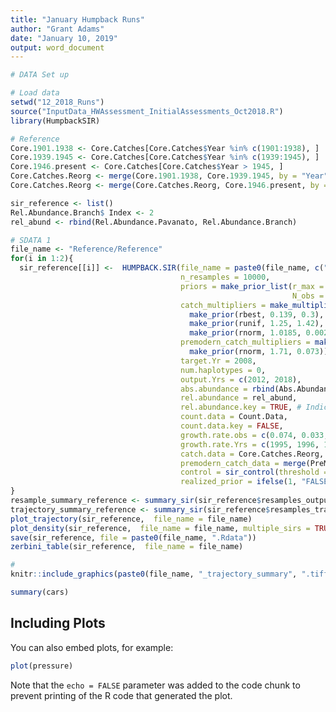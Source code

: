```yaml
---
title: "January Humpback Runs"
author: "Grant Adams"
date: "January 10, 2019"
output: word_document
---
```


```r
# DATA Set up

# Load data
setwd("12_2018_Runs")
source("InputData_HWAssessment_InitialAssessments_Oct2018.R")
library(HumpbackSIR)

# Reference
Core.1901.1938 <- Core.Catches[Core.Catches$Year %in% c(1901:1938), ]
Core.1939.1945 <- Core.Catches[Core.Catches$Year %in% c(1939:1945), ]
Core.1946.present <- Core.Catches[Core.Catches$Year > 1945, ]
Core.Catches.Reorg <- merge(Core.1901.1938, Core.1939.1945, by = "Year", all = TRUE)
Core.Catches.Reorg <- merge(Core.Catches.Reorg, Core.1946.present, by = "Year", all = TRUE)

sir_reference <- list()
Rel.Abundance.Branch$ Index <- 2
rel_abund <- rbind(Rel.Abundance.Pavanato, Rel.Abundance.Branch)
```


```r
# SDATA 1
file_name <- "Reference/Reference"
for(i in 1:2){
  sir_reference[[i]] <-  HUMPBACK.SIR(file_name = paste0(file_name, c("","prior")[i]),
                                      n_resamples = 10000,
                                      priors = make_prior_list(r_max = make_prior(runif, 0, 0.118),
                                                               N_obs = make_prior(runif, 500, 40000)),
                                      catch_multipliers = make_multiplier_list(
                                        make_prior(rbest, 0.139, 0.3),
                                        make_prior(runif, 1.25, 1.42), 
                                        make_prior(rnorm, 1.0185, 0.0028)),
                                      premodern_catch_multipliers = make_multiplier_list(
                                        make_prior(rnorm, 1.71, 0.073)),
                                      target.Yr = 2008,
                                      num.haplotypes = 0,
                                      output.Yrs = c(2012, 2018),
                                      abs.abundance = rbind(Abs.Abundance.2008, Abs.Abundance.2012),
                                      rel.abundance = rel_abund,
                                      rel.abundance.key = TRUE, # Indices of abundance
                                      count.data = Count.Data,
                                      count.data.key = FALSE,
                                      growth.rate.obs = c(0.074, 0.033, FALSE), # Do not include growth rate
                                      growth.rate.Yrs = c(1995, 1996, 1997, 1998),
                                      catch.data = Core.Catches.Reorg,
                                      premodern_catch_data = merge(PreModern.Catch.Min, PreModern.Catch.Max, by = "Year", all = T),
                                      control = sir_control(threshold = 1e-23, progress_bar = TRUE),
                                      realized_prior = ifelse(1, "FALSE", "TRUE"))
}
resample_summary_reference <- summary_sir(sir_reference$resamples_output, object = "Resample_Summary", file_name = file_name)
trajectory_summary_reference <- summary_sir(sir_reference$resamples_trajectories, object = "Trajectory_Summary", file_name = file_name)
plot_trajectory(sir_reference,  file_name = file_name)
plot_density(sir_reference,  file_name = file_name, multiple_sirs = TRUE, lower = c(NA, 22000, 0, NA, 20000, 0, 0.35, 0.6), upper = c(NA, 40000, 2000, NA, 28000, 0.1, NA, NA))
save(sir_reference, file = paste0(file_name, ".Rdata"))
zerbini_table(sir_reference,  file_name = file_name)

#
knitr::include_graphics(paste0(file_name, "_trajectory_summary", ".tiff"))
```



```r
summary(cars)
```

## Including Plots

You can also embed plots, for example:

```r
plot(pressure)
```

Note that the `echo = FALSE` parameter was added to the code chunk to prevent printing of the R code that generated the plot.
